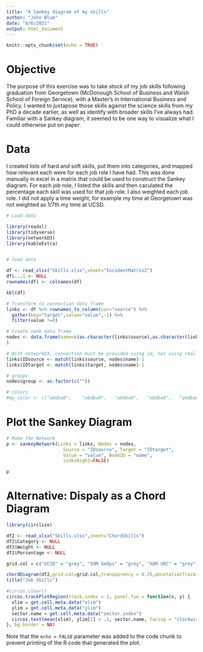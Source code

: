 ---
title: "A Sankey diagram of my skills"
author: "John Blum"
date: "8/6/2021"
output: html_document
---

```{r setup, include=FALSE}
knitr::opts_chunk$set(echo = TRUE)
```


# Objective
The purpose of this exercise was to take stock of my job skills following graduation from Georgetown (McDonough School of Business and Walsh School of Foreign Service), with a Master's in International Business and Policy. I wanted to juxtapose those skills against the science skills from my PhD a decade earlier, as well as identify with broader skills I've always had. Familiar with a Sankey diagram, it seemed to be one way to visualize what I could otherwise put on paper.

# Data
I created lists of hard and soft skills, put them into categories, and mapped how relevant each were for each job role I have had. This was done manually in excel in a matrix that could be used to construct the Sankey diagram. For each job role, I listed the skills and then caculated the percentage each skill was used for that job role. I also weighted each job role. I did not apply a time weight, for example my time at Georgetown was not weighted as 1/7th my time at UCSD.



```{r fig.width=8,fig.height=8}

# Load data

library(readxl)
library(tidyverse)
library(networkD3)
library(kableExtra)


# load data

df <- read_xlsx("Skills.xlsx",sheet="IncidentMatrix2")
df$...1 <- NULL
rownames(df) <- colnames(df)

kbl(df)

# Transform to connection data frame
links <- df %>% rownames_to_column(var="source") %>%
  gather(key="target",value="value",-1) %>%
  filter(value !=0)

# Create node data frame
nodes <- data.frame(name=c(as.character(links$source),as.character(links$target)) %>% unique()
)

# With networkD3, connection must be provided using id, not using real name like in the links dataframe.. So we need to reformat it.
links$IDsource <- match(links$source, nodes$name)-1 
links$IDtarget <- match(links$target, nodes$name)-1

# groups
nodes$group <- as.factor(c(""))

# colors
#my_color <- c("a6dba0",	"a6dba0",	"a6dba0",	"a6dba0",	"a6dba0",	"#1b7837",	"#1b7837",	"#1b7837",	"#1b7837",	"#1b7837",	"#1b7837",	"#1b7837",	"#762a83",	"#762a83",	"#762a83",	"#762a83",	"#762a83",	"#762a83",	"#762a83",	"#762a83",	"#762a83",	"#762a83",	"#762a83",	"#5aae61",	"#5aae61",	"#5aae61",	"#5aae61",	"#5aae61",	"#5aae61",	"#5aae61",	"#5aae61",	"#5aae61",	"#9970ab",	"#c2a5cf",	"e7d4e8",	"#f7f7f7",	"#d9f0d3")

```

# Plot the Sankey Diagram
```{r}
 
# Make the Network
p <- sankeyNetwork(Links = links, Nodes = nodes,
                     Source = "IDsource", Target = "IDtarget",
                     Value = "value", NodeID = "name",
                     sinksRight=FALSE)

p


```

# Alternative: Dispaly as a Chord Diagram


```{r fig.width=12,fig.height=12 }
library(circlize)

df2 <- read_xlsx("Skills.xlsx",sheet="ChordSkills")
df2$Category <- NULL
df2$Weight <- NULL
df2$Percentage <- NULL

grid.col = c("UCSD" = "grey", "XOM GeOps" = "grey", "XOM URC" = "grey", "BP" = "grey", "Georgetown MSB" = "grey", "Scheduling" = "#f7fbff", "Contracting" = "#deebf7", "Risk" = "#c6dbef", "Budget" = "#9ecae1", "Negotiating" = "#6baed6", "Task" = "#4292c6", "Quality" = "#2171b5", "HSE" = "#08519c","Documentation"="#08306b","Integration"="#dadaeb","Analysis"="#bcbddc", "Programming"="#9e9ac8","Engineering"="#756bb1","Geospatial"="#54278f","Finance"="#e5f5e0","Marketing"="#c7e9c0","Strategy"="#a1d99b","Leadership"="#74c476","Communications"="#41ab5d","Writing"="#238b45","Presenting"="#005a32")

chordDiagram(df2,grid.col=grid.col,transparency = 0.25,annotationTrack="grid",preAllocateTracks = 1)
title("Job Skills")

#circos.clear()
circos.trackPlotRegion(track.index = 1, panel.fun = function(x, y) {
  xlim = get.cell.meta.data("xlim")
  ylim = get.cell.meta.data("ylim")
  sector.name = get.cell.meta.data("sector.index")
  circos.text(mean(xlim), ylim[1] + .1, sector.name, facing = "clockwise", niceFacing = TRUE, adj = c(0, 0.5), col = "Black")
}, bg.border = NA)


```

Note that the `echo = FALSE` parameter was added to the code chunk to prevent printing of the R code that generated the plot.
